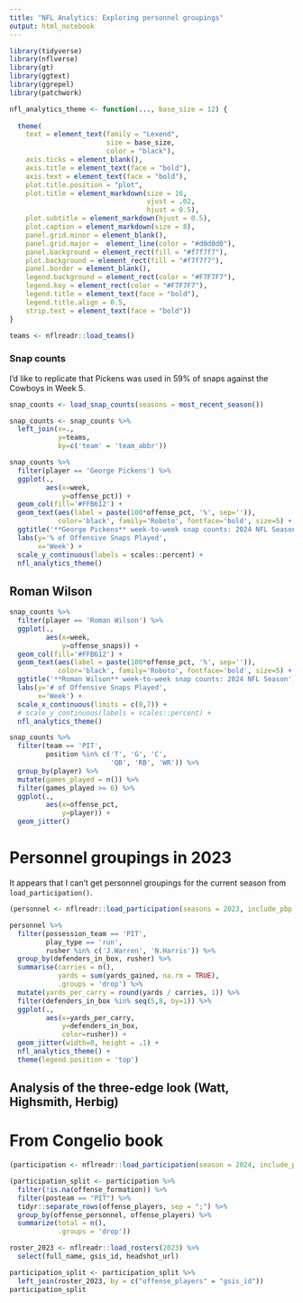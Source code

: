 ```yaml
---
title: "NFL Analytics: Exploring personnel groupings"
output: html_notebook
---
```



```r
library(tidyverse)
library(nflverse)
library(gt)
library(ggtext)
library(ggrepel)
library(patchwork)
```

```r
nfl_analytics_theme <- function(..., base_size = 12) {
  
  theme(
    text = element_text(family = "Lexend",
                        size = base_size,
                        color = "black"),
    axis.ticks = element_blank(),
    axis.title = element_text(face = "bold"),
    axis.text = element_text(face = "bold"),
    plot.title.position = "plot",
    plot.title = element_markdown(size = 16,
                                  vjust = .02,
                                  hjust = 0.5),
    plot.subtitle = element_markdown(hjust = 0.5),
    plot.caption = element_markdown(size = 8),
    panel.grid.minor = element_blank(),
    panel.grid.major =  element_line(color = "#d0d0d0"),
    panel.background = element_rect(fill = "#f7f7f7"),
    plot.background = element_rect(fill = "#f7f7f7"),
    panel.border = element_blank(),
    legend.background = element_rect(color = "#F7F7F7"),
    legend.key = element_rect(color = "#F7F7F7"),
    legend.title = element_text(face = "bold"),
    legend.title.align = 0.5,
    strip.text = element_text(face = "bold"))
}
```

```r
teams <- nflreadr::load_teams()
```

### Snap counts 

I'd like to replicate that Pickens was used in 59% of snaps against the Cowboys in Week 5.

```r
snap_counts <- load_snap_counts(seasons = most_recent_season())

snap_counts <- snap_counts %>% 
  left_join(x=.,
            y=teams,
            by=c('team' = 'team_abbr'))
```

```r
snap_counts %>% 
  filter(player == 'George Pickens') %>% 
  ggplot(.,
         aes(x=week,
             y=offense_pct)) + 
  geom_col(fill='#FFB612') + 
  geom_text(aes(label = paste(100*offense_pct, '%', sep='')), 
            color='black', family='Roboto', fontface='bold', size=5) + 
  ggtitle('**George Pickens** week-to-week snap counts: 2024 NFL Season') + 
  labs(y='% of Offensive Snaps Played',
       x='Week') + 
  scale_y_continuous(labels = scales::percent) + 
  nfl_analytics_theme()
```

## Roman Wilson 

```r
snap_counts %>% 
  filter(player == 'Roman Wilson') %>% 
  ggplot(.,
         aes(x=week,
             y=offense_snaps)) + 
  geom_col(fill='#FFB612') + 
  geom_text(aes(label = paste(100*offense_pct, '%', sep='')), 
            color='black', family='Roboto', fontface='bold', size=5) + 
  ggtitle('**Roman Wilson** week-to-week snap counts: 2024 NFL Season') + 
  labs(y='# of Offensive Snaps Played',
       x='Week') + 
  scale_x_continuous(limits = c(0,7)) + 
  # scale_y_continuous(labels = scales::percent) + 
  nfl_analytics_theme()
```


```r
snap_counts %>% 
  filter(team == 'PIT',
         position %in% c('T', 'G', 'C',
                         'QB', 'RB', 'WR')) %>% 
  group_by(player) %>% 
  mutate(games_played = n()) %>% 
  filter(games_played >= 6) %>% 
  ggplot(.,
         aes(x=offense_pct,
             y=player)) +
  geom_jitter()
```


# Personnel groupings in 2023

It appears that I can't get personnel groupings for the current season from `load_participation()`.

```r
(personnel <- nflreadr::load_participation(seasons = 2023, include_pbp = TRUE))
```



```r
personnel %>% 
  filter(possession_team == 'PIT',
         play_type == 'run',
         rusher %in% c('J.Warren', 'N.Harris')) %>% 
  group_by(defenders_in_box, rusher) %>% 
  summarise(carries = n(),
            yards = sum(yards_gained, na.rm = TRUE),
            .groups = 'drop') %>% 
  mutate(yards_per_carry = round(yards / carries, 1)) %>% 
  filter(defenders_in_box %in% seq(5,8, by=1)) %>% 
  ggplot(.,
         aes(x=yards_per_carry,
             y=defenders_in_box,
             color=rusher)) + 
  geom_jitter(width=0, height = .1) + 
  nfl_analytics_theme() + 
  theme(legend.position = 'top')
```


## Analysis of the three-edge look (Watt, Highsmith, Herbig) 




# From Congelio book

```r
(participation <- nflreadr::load_participation(season = 2024, include_pbp = TRUE))
```


```r
(participation_split <- participation %>%
  filter(!is.na(offense_formation)) %>%
  filter(posteam == "PIT") %>%
  tidyr::separate_rows(offense_players, sep = ";") %>%
  group_by(offense_personnel, offense_players) %>%
  summarize(total = n(),
            .groups = 'drop'))
```

```r
roster_2023 <- nflreadr::load_rosters(2023) %>%
  select(full_name, gsis_id, headshot_url)
```


```r
participation_split <- participation_split %>%
  left_join(roster_2023, by = c("offense_players" = "gsis_id"))
participation_split
```